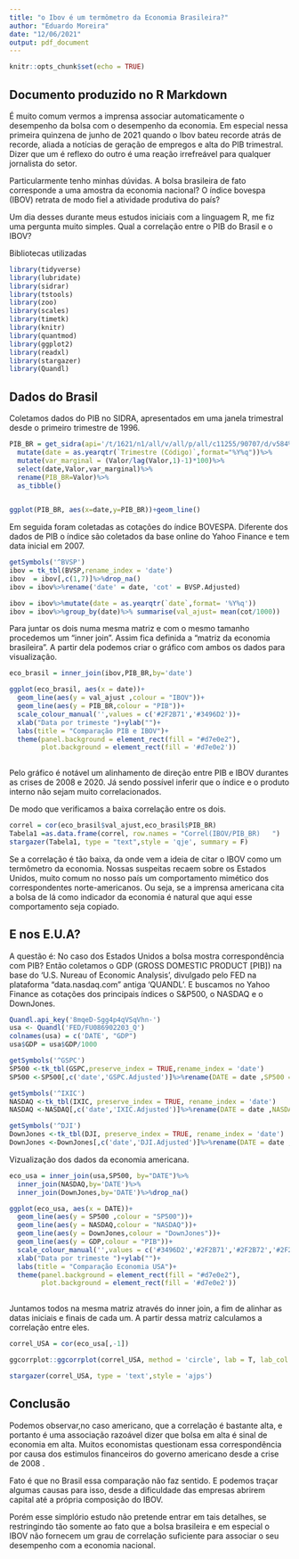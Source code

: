 ---
title: "o Ibov é um termômetro da Economia Brasileira?"
author: "Eduardo Moreira"
date: "12/06/2021"
output: pdf_document
---

```{r setup, include=FALSE}
knitr::opts_chunk$set(echo = TRUE)
```

## Documento produzido no R Markdown

É muito comum vermos a imprensa associar automaticamente o desempenho da bolsa com o desempenho da economia. Em especial nessa primeira quinzena de junho de 2021 quando o Ibov bateu recorde atrás de recorde, aliada a notícias de geração de empregos e alta do PIB trimestral. Dizer que um é reflexo do outro é uma reação irrefreável para qualquer jornalista do setor. 

Particularmente tenho minhas dúvidas. A bolsa brasileira de fato corresponde a uma amostra da economia nacional? O índice bovespa (IBOV) retrata de modo fiel a atividade produtiva do país?

Um dia desses durante meus estudos iniciais com a linguagem R, me fiz uma pergunta muito simples. Qual a correlação entre o PIB do Brasil e o IBOV?

Bibliotecas utilizadas 

```{r message=FALSE, warning=TRUE, paged.print=FALSE}

library(tidyverse)
library(lubridate)
library(sidrar)
library(tstools)
library(zoo)
library(scales)
library(timetk)
library(knitr)
library(quantmod)
library(ggplot2)
library(readxl)
library(stargazer)
library(Quandl)
```

## Dados do Brasil

Coletamos dados do PIB no SIDRA, apresentados em uma janela trimestral desde o primeiro trimestre de 1996. 

```{r message=FALSE, warning=FALSE}

PIB_BR = get_sidra(api='/t/1621/n1/all/v/all/p/all/c11255/90707/d/v584%202',header = T)%>%
  mutate(date = as.yearqtr(`Trimestre (Código)`,format="%Y%q"))%>%
  mutate(var_marginal = (Valor/lag(Valor,1)-1)*100)%>%
  select(date,Valor,var_marginal)%>%
  rename(PIB_BR=Valor)%>%
  as_tibble()
 

ggplot(PIB_BR, aes(x=date,y=PIB_BR))+geom_line()

```

Em seguida foram coletadas as cotações do índice BOVESPA. Diferente dos dados de PIB o índice são coletados da base online do Yahoo Finance e tem data inicial em 2007. 

```{r echo=FALSE, message=FALSE, warning=FALSE}

getSymbols('^BVSP')
ibov = tk_tbl(BVSP,rename_index = 'date')
ibov  = ibov[,c(1,7)]%>%drop_na()
ibov = ibov%>%rename('date' = date, 'cot' = BVSP.Adjusted)

ibov = ibov%>%mutate(date = as.yearqtr(`date`,format= '%Y%q'))
ibov = ibov%>%group_by(date)%>% summarise(val_ajust= mean(cot/1000))

```

Para juntar os dois numa mesma matriz e com o mesmo tamanho procedemos um "inner join". Assim fica definida a "matriz da economia brasileira". A partir dela podemos criar o gráfico com ambos os dados para visualização.

```{r message=FALSE, warning=FALSE}
eco_brasil = inner_join(ibov,PIB_BR,by='date')

ggplot(eco_brasil, aes(x = date))+
  geom_line(aes(y = val_ajust ,colour = "IBOV"))+
  geom_line(aes(y = PIB_BR,colour = "PIB"))+
  scale_colour_manual('',values = c('#2F2B71','#3496D2'))+
  xlab("Data por trimeste ")+ylab("")+
  labs(title = "Comparação PIB e IBOV")+
  theme(panel.background = element_rect(fill = "#d7e0e2"), 
        plot.background = element_rect(fill = '#d7e0e2'))
        
```

Pelo gráfico é notável um alinhamento de direção entre PIB e IBOV durantes as crises de 2008 e 2020. Já sendo possível inferir que o índice e o produto interno não sejam muito correlacionados.

De modo que verificamos a baixa correlação entre os dois.

```{r echo=FALSE}
correl = cor(eco_brasil$val_ajust,eco_brasil$PIB_BR)
Tabela1 =as.data.frame(correl, row.names = "Correl(IBOV/PIB_BR)   ")
stargazer(Tabela1, type = "text",style = 'qje', summary = F)

```

Se a correlação é tão baixa, da onde vem a ideia de citar o IBOV como um termômetro da economia. Nossas suspeitas recaem sobre os Estados Unidos, muito comum no nosso país um comportamento mimético dos correspondentes norte-americanos. Ou seja, se a imprensa americana cita a bolsa de lá como indicador da economia é natural que aqui esse comportamento seja copiado.


## E nos E.U.A?

A questão é: No caso dos Estados Unidos a bolsa mostra correspondência com PIB?
Então coletamos o GDP (GROSS DOMESTIC PRODUCT [PIB]) na base do 'U.S. Nureau of Economic Analysis', divulgado pelo FED na plataforma "data.nasdaq.com" antiga 'QUANDL'. E buscamos no Yahoo Finance as cotações dos principais índices o S&P500, o NASDAQ e o DownJones.

```{r echo=FALSE}

Quandl.api_key('8mqeD-Sgg4p4qVSqVhn-')
usa <- Quandl('FED/FU086902203_Q')
colnames(usa) = c('DATE', "GDP")
usa$GDP = usa$GDP/1000

getSymbols('^GSPC')
SP500 <-tk_tbl(GSPC,preserve_index = TRUE,rename_index = 'date')
SP500 <-SP500[,c('date','GSPC.Adjusted')]%>%rename(DATE = date ,SP500 = GSPC.Adjusted)

getSymbols('^IXIC')
NASDAQ <-tk_tbl(IXIC, preserve_index = TRUE, rename_index = 'date')
NASDAQ <-NASDAQ[,c('date','IXIC.Adjusted')]%>%rename(DATE = date ,NASDAQ = IXIC.Adjusted)

getSymbols('^DJI')
DownJones <-tk_tbl(DJI, preserve_index = TRUE, rename_index = 'date')
DownJones <-DownJones[,c('date','DJI.Adjusted')]%>%rename(DATE = date ,DownJones = DJI.Adjusted)
```
Vizualização dos dados da economia americana.

````{r echo = FALSE}

eco_usa = inner_join(usa,SP500, by="DATE")%>%
  inner_join(NASDAQ,by='DATE')%>%
  inner_join(DownJones,by='DATE')%>%drop_na()

ggplot(eco_usa, aes(x = DATE))+
  geom_line(aes(y = SP500 ,colour = "SP500"))+
  geom_line(aes(y = NASDAQ,colour = "NASDAQ"))+
  geom_line(aes(y = DownJones,colour = "DownJones"))+
  geom_line(aes(y = GDP,colour = "PIB"))+
  scale_colour_manual('',values = c('#3496D2','#2F2B71','#2F2B72','#2F2b73'))+
  xlab("Data por trimeste ")+ylab("")+
  labs(title = "Comparação Economia USA")+
  theme(panel.background = element_rect(fill = "#d7e0e2"), 
        plot.background = element_rect(fill = '#d7e0e2'))
        
````


Juntamos todos na mesma matriz através do inner join, a fim de alinhar as datas iniciais e finais de cada um. A partir dessa matriz calculamos a correlação entre eles.

```{r echo=FALSE}

correl_USA = cor(eco_usa[,-1])

ggcorrplot::ggcorrplot(correl_USA, method = 'circle', lab = T, lab_col = '#000000', colors = c('#99d9ec','#d7e0e2','#605ea9'), title = "Correlação entre PIB e principais indices nos USA")

stargazer(correl_USA, type = 'text',style = 'ajps')
```
## Conclusão

Podemos observar,no caso americano, que a correlação é bastante alta, e portanto é uma associação razoável dizer que bolsa em alta é sinal de economia em alta. Muitos economistas questionam essa correspondência por causa dos estimulos financeiros do governo americano desde a crise de 2008 . 

Fato é que no Brasil essa comparação não faz sentido. E podemos traçar algumas causas para isso, desde a dificuldade das empresas abrirem capital até a própria composição do IBOV. 

Porém esse simplório estudo não pretende entrar em tais detalhes, se restringindo tão somente ao fato que a bolsa brasileira e em especial o IBOV não fornecem um grau de correlação suficiente para associar o seu desempenho com a economia nacional.
